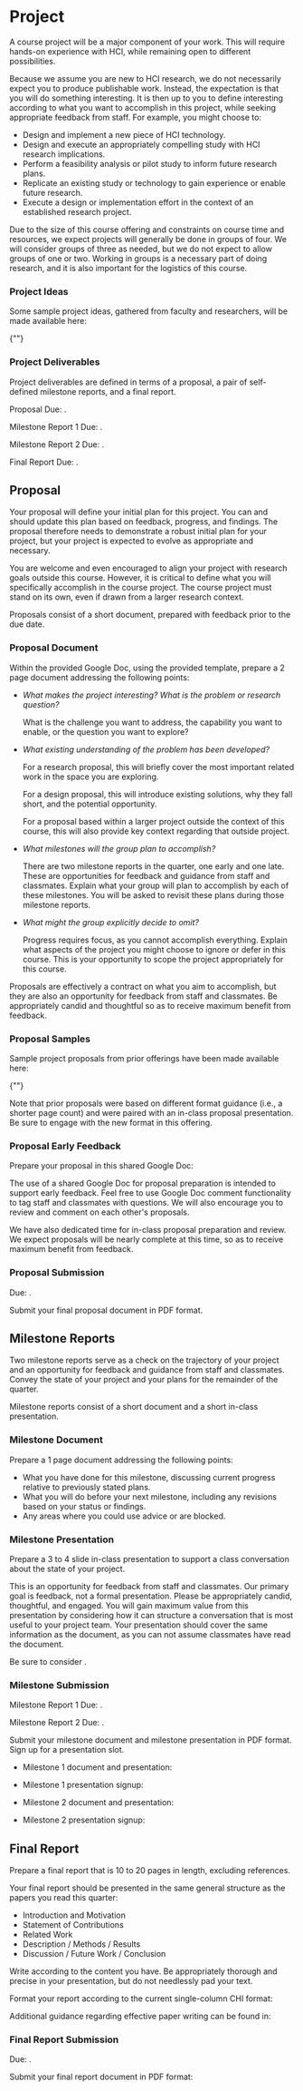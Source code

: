 
# Project

<UnderDevelopment display={true} />

A course project will be a major component of your work.
This will require hands-on experience with HCI, while remaining open to different possibilities.

Because we assume you are new to HCI research, we do not necessarily expect you to produce publishable work.
Instead, the expectation is that you will do something interesting.
It is then up to you to define interesting according to what you want to accomplish in this project, while seeking appropriate feedback from staff.
For example, you might choose to:

- Design and implement a new piece of HCI technology.
- Design and execute an appropriately compelling study with HCI research implications.
- Perform a feasibility analysis or pilot study to inform future research plans.
- Replicate an existing study or technology to gain experience or enable future research.
- Execute a design or implementation effort in the context of an established research project.

Due to the size of this course offering and constraints on course time and resources,
we expect projects will generally be done in groups of four.
We will consider groups of three as needed, but we do not expect to allow groups of one or two.
Working in groups is a necessary part of doing research, and it is also important for the logistics of this course.

### Project Ideas

Some sample project ideas, gathered from faculty and researchers, will be made available here:

<TBD>{"<CourseInformationLink linkName='linkProjectProposalIdeas' />"}</TBD>

### Project Deliverables

Project deliverables are defined in terms of a proposal, a pair of self-defined milestone reports, and a final report.

Proposal Due: <AssignmentDueDate assignmentKey={calendarData.assignments.projectProposal} />.

Milestone Report 1 Due: <AssignmentDueDate assignmentKey={calendarData.assignments.projectMilestoneReport1} />.

Milestone Report 2 Due: <AssignmentDueDate assignmentKey={calendarData.assignments.projectMilestoneReport2} />.

Final Report Due: <AssignmentDueDate assignmentKey={calendarData.assignments.projectFinalReport} />.

## Proposal

Your proposal will define your initial plan for this project.
You can and should update this plan based on feedback, progress, and findings.
The proposal therefore needs to demonstrate a robust initial plan for your project,
but your project is expected to evolve as appropriate and necessary.

You are welcome and even encouraged to align your project with research goals outside this course.
However, it is critical to define what you will specifically accomplish in the course project.
The course project must stand on its own, even if drawn from a larger research context.

Proposals consist of a short document, prepared with feedback prior to the due date.

### Proposal Document

Within the provided Google Doc, using the provided template,
prepare a 2 page document addressing the following points:

- _What makes the project interesting? What is the problem or research question?_

  What is the challenge you want to address, the capability you want to enable, or the question you want to explore?

- _What existing understanding of the problem has been developed?_

  For a research proposal, this will briefly cover the most important related work in the space you are exploring.

  For a design proposal, this will introduce existing solutions, why they fall short, and the potential opportunity.

  For a proposal based within a larger project outside the context of this course,
  this will also provide key context regarding that outside project.

- _What milestones will the group plan to accomplish?_

  There are two milestone reports in the quarter, one early and one late.
  These are opportunities for feedback and guidance from staff and classmates.
  Explain what your group will plan to accomplish by each of these milestones.
  You will be asked to revisit these plans during those milestone reports.

- _What might the group explicitly decide to omit?_

  Progress requires focus, as you cannot accomplish everything.
  Explain what aspects of the project you might choose to ignore or defer in this course.
  This is your opportunity to scope the project appropriately for this course.

Proposals are effectively a contract on what you aim to accomplish,
but they are also an opportunity for feedback from staff and classmates.
Be appropriately candid and thoughtful so as to receive maximum benefit from feedback.

### Proposal Samples

Sample project proposals from prior offerings have been made available here:

<TBD>{"<CourseInformationLink linkName='linkProjectProposalSamples' />"}</TBD>

Note that prior proposals were based on different format guidance (i.e., a shorter page count)
and were paired with an in-class proposal presentation.
Be sure to engage with the new format in this offering.

### Proposal Early Feedback

Prepare your proposal in this shared Google Doc:

<CourseDataLink outerComponent="p" linkKey={courseData.linkProjectProposalGoogleDoc} />

The use of a shared Google Doc for proposal preparation is intended to support early feedback.
Feel free to use Google Doc comment functionality to tag staff and classmates with questions.
We will also encourage you to review and comment on each other's proposals.

We have also dedicated time for in-class proposal preparation and review.
We expect proposals will be nearly complete at this time, so as to receive maximum benefit from feedback.

### Proposal Submission

Due: <AssignmentDueDate assignmentKey={calendarData.assignments.projectProposal} />.

Submit your final proposal document in PDF format.

<AssignmentSubmitCanvasLink outerComponent="p" assignmentKey={calendarData.assignments.projectProposal} />

## Milestone Reports

Two milestone reports serve as a check on the trajectory of your project
and an opportunity for feedback and guidance from staff and classmates.
Convey the state of your project and your plans for the remainder of the quarter.

Milestone reports consist of a short document and a short in-class presentation.

### Milestone Document

Prepare a 1 page document addressing the following points:

- What you have done for this milestone, discussing current progress relative to previously stated plans.
- What you will do before your next milestone, including any revisions based on your status or findings.
- Any areas where you could use advice or are blocked.

### Milestone Presentation

Prepare a 3 to 4 slide in-class presentation to support a class conversation about the state of your project.

This is an opportunity for feedback from staff and classmates.
Our primary goal is feedback, not a formal presentation.
Please be appropriately candid, thoughtful, and engaged.
You will gain maximum value from this presentation by
considering how it can structure a conversation that is most useful to your project team.
Your presentation should cover the same information as the document,
as you can not assume classmates have read the document.

Be sure to consider
<CourseDataLink linkKey={courseData.linkAccessiblePresentations} />.

### Milestone Submission

Milestone Report 1 Due: <AssignmentDueDate assignmentKey={calendarData.assignments.projectMilestoneReport1} />.

Milestone Report 2 Due: <AssignmentDueDate assignmentKey={calendarData.assignments.projectMilestoneReport2} />.

Submit your milestone document and milestone presentation in PDF format.
Sign up for a presentation slot.

- Milestone 1 document and presentation:

  <AssignmentSubmitCanvasLink outerComponent="p" assignmentKey={calendarData.assignments.projectMilestoneReport1} />

- Milestone 1 presentation signup:

  <CourseDataLink outerComponent="p" linkKey={courseData.linkProjectMilestoneReport1Signup} />

- Milestone 2 document and presentation:

  <AssignmentSubmitCanvasLink outerComponent="p" assignmentKey={calendarData.assignments.projectMilestoneReport2} />

- Milestone 2 presentation signup:

  <CourseDataLink outerComponent="p" linkKey={courseData.linkProjectMilestoneReport2Signup} />

## Final Report

Prepare a final report that is 10 to 20 pages in length, excluding references.

Your final report should be presented in the same general structure as the papers you read this quarter:

- Introduction and Motivation
- Statement of Contributions
- Related Work
- Description / Methods / Results
- Discussion / Future Work / Conclusion

Write according to the content you have.
Be appropriately thorough and precise in your presentation, but do not needlessly pad your text.

Format your report according to the current single-column CHI format:

<CourseDataLink outerComponent="p" linkKey={courseData.linkProjectFinalReportCHIFormat} />

Additional guidance regarding effective paper writing can be found in:

<FormattedReading outerComponent="p" reading={courseData.readingWobbrockPaperWriting} />

### Final Report Submission

Due: <AssignmentDueDate assignmentKey={calendarData.assignments.projectFinalReport} />.

Submit your final report document in PDF format:

<AssignmentSubmitCanvasLink outerComponent="p" assignmentKey={calendarData.assignments.projectFinalReport} />
